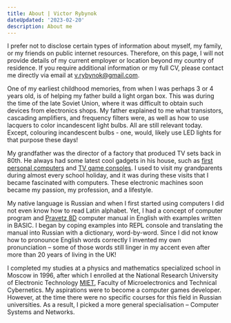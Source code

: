 ```yaml
---
title: About | Victor Rybynok
dateUpdated: '2023-02-20'
description: About me
---
```


I prefer not to disclose certain types of information about myself, my family,
or my friends on public internet resources. Therefore, on this page, I will not
provide details of my current employer or location beyond my country of
residence. If you require additional information or my full CV, please contact
me directly via email at v.rybynok@gmail.com.

One of my earliest childhood memories, from when I was perhaps 3 or 4 years old,
is of helping my father build a light organ box. This was during the time of the
late Soviet Union, where it was difficult to obtain such devices from
electronics shops. My father explained to me what transistors, cascading
amplifiers, and frequency filters were, as well as how to use lacquers to color
incandescent light bulbs. All are still relevant today. Except, colouring
incandescent bulbs - one, would, likely use LED lights for that purpose these
days!

My grandfather was the director of a factory that produced TV sets back in 80th.
He always had some latest cool gadgets in his house, such as
[first personal computers](https://en.wikipedia.org/wiki/Pravetz_computers) and
[TV game consoles](https://ru.wikibooks.org/wiki/Советские_телевизионные_игровые_приставки/Фабричные_телеигры).
I used to visit my grandparents during almost every school holiday, and it was
during these visits that I became fascinated with computers. These electronic
machines soon became my passion, my profession, and a lifestyle.

My native language is Russian and when I first started using computers I did not
even know how to read Latin alphabet. Yet, I had a concept of computer program
and [Pravetz 8D](https://en.wikipedia.org/wiki/Oric#Clones) computer manual in
English with examples written in BASIC. I began by coping examples into REPL
console and translating the manual into Russian with a dictionary, word-by-word.
Since I did not know how to pronounce English words correctly I invented my own
pronunciation&nbsp;– some of those words still linger in my accent even after
more than 20 years of living in the UK!

I completed my studies at a physics and mathematics specialized school in Moscow
in 1996, after which I enrolled at the National Research University of
Electronic Technology [MIET](https://eng.miet.ru/), Faculty of Microelectronics
and Technical Cybernetics. My aspirations were to become a computer games
developer. However, at the time there were no specific courses for this field in
Russian universities. As a result, I picked a more general specialisation&nbsp;–
Computer Systems and Networks.
